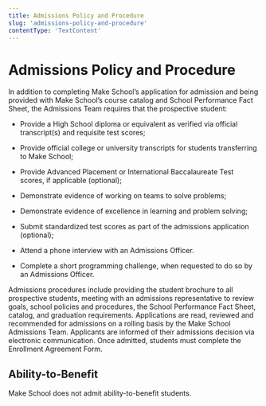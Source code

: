 ```yaml
---
title: Admissions Policy and Procedure
slug: 'admissions-policy-and-procedure'
contentType: 'TextContent'
---
```


# Admissions Policy and Procedure

In addition to completing Make School’s application for admission and being provided with Make
School’s course catalog and School Performance Fact Sheet, the Admissions Team requires that the
prospective student:

- Provide a High School diploma or equivalent as verified via official transcript(s) and requisite
  test scores;

- Provide official college or university transcripts for students transferring to Make School;

- Provide Advanced Placement or International Baccalaureate Test scores, if applicable (optional);

- Demonstrate evidence of working on teams to solve problems;

- Demonstrate evidence of excellence in learning and problem solving;

- Submit standardized test scores as part of the admissions application (optional);

- Attend a phone interview with an Admissions Officer.

- Complete a short programming challenge, when requested to do so by an Admissions Officer.

Admissions procedures include providing the student brochure to all prospective students, meeting
with an admissions representative to review goals, school policies and procedures, the School
Performance Fact Sheet, catalog, and graduation requirements. Applications are read, reviewed and
recommended for admissions on a rolling basis by the Make School Admissions Team. Applicants are
informed of their admissions decision via electronic communication. Once admitted, students must
complete the Enrollment Agreement Form.

## Ability-to-Benefit

Make School does not admit ability-to-benefit students.
